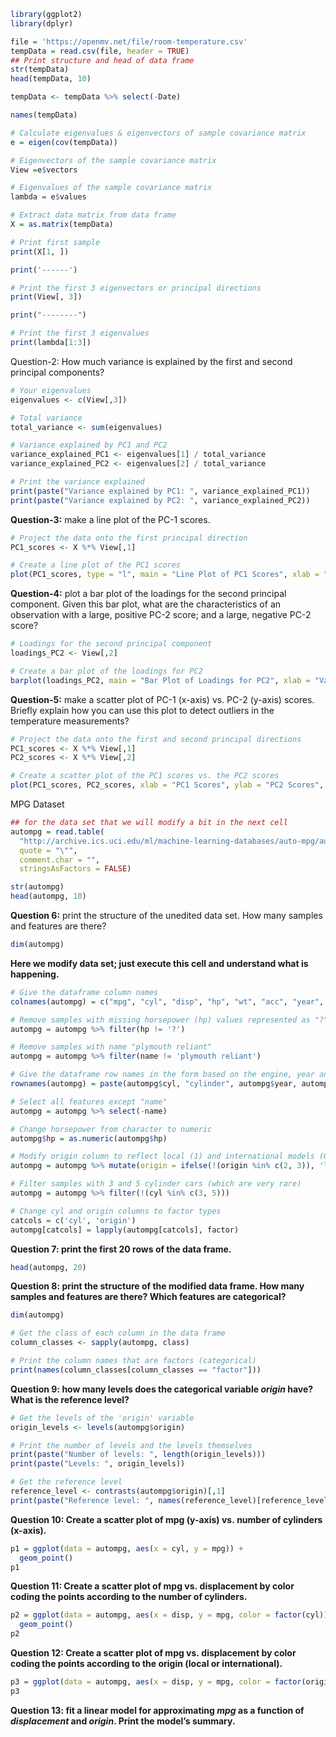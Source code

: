 ```r
library(ggplot2)
library(dplyr)
```
```r
file = 'https://openmv.net/file/room-temperature.csv'
tempData = read.csv(file, header = TRUE)
## Print structure and head of data frame
str(tempData)
head(tempData, 10)
```
```r
tempData <- tempData %>% select(-Date)
```

```r
names(tempData)
```


```r
# Calculate eigenvalues & eigenvectors of sample covariance matrix
e = eigen(cov(tempData))

# Eigenvectors of the sample covariance matrix
View =e$vectors

# Eigenvalues of the sample covariance matrix
lambda = e$values

# Extract data matrix from data frame
X = as.matrix(tempData)

# Print first sample
print(X[1, ])

print('------')

# Print the first 3 eigenvectors or principal directions
print(View[, 3])

print("--------")

# Print the first 3 eigenvalues
print(lambda[1:3])
```

Question-2: How much variance is explained by the first and second principal components?
```r
# Your eigenvalues
eigenvalues <- c(View[,3])

# Total variance
total_variance <- sum(eigenvalues)

# Variance explained by PC1 and PC2
variance_explained_PC1 <- eigenvalues[1] / total_variance
variance_explained_PC2 <- eigenvalues[2] / total_variance

# Print the variance explained
print(paste("Variance explained by PC1: ", variance_explained_PC1))
print(paste("Variance explained by PC2: ", variance_explained_PC2))

```
**Question-3:** make a line plot of the PC-1 scores.
```r
# Project the data onto the first principal direction
PC1_scores <- X %*% View[,1]

# Create a line plot of the PC1 scores
plot(PC1_scores, type = "l", main = "Line Plot of PC1 Scores", xlab = "Sample Index", ylab = "PC1 Score")

```
**Question-4:** plot a bar plot of the loadings for the second principal component. Given this bar plot, what are the characteristics of an observation with a large, positive PC-2 score; and a large, negative PC-2 score?
```r
# Loadings for the second principal component
loadings_PC2 <- View[,2]

# Create a bar plot of the loadings for PC2
barplot(loadings_PC2, main = "Bar Plot of Loadings for PC2", xlab = "Variables", ylab = "Loadings")

```
**Question-5:** make a scatter plot of PC-1 (x-axis) vs. PC-2 (y-axis) scores. Briefly explain how you can use this plot to detect outliers in the temperature measurements?
```r
# Project the data onto the first and second principal directions
PC1_scores <- X %*% View[,1]
PC2_scores <- X %*% View[,2]

# Create a scatter plot of the PC1 scores vs. the PC2 scores
plot(PC1_scores, PC2_scores, xlab = "PC1 Scores", ylab = "PC2 Scores", main = "Scatter Plot of PC1 vs. PC2 Scores")

```
MPG Dataset
```r
## for the data set that we will modify a bit in the next cell
autompg = read.table(
  "http://archive.ics.uci.edu/ml/machine-learning-databases/auto-mpg/auto-mpg.data",
  quote = "\"",
  comment.char = "",
  stringsAsFactors = FALSE)
```

```r
str(autompg)
head(autompg, 10)
```


**Question 6:** print the structure of the unedited data set. How many samples and features are there?
```r
dim(autompg)
```

**Here we modify data set; just execute this cell and understand what is happening.**
```r
# Give the dataframe column names
colnames(autompg) = c("mpg", "cyl", "disp", "hp", "wt", "acc", "year", "origin", "name")

# Remove samples with missing horsepower (hp) values represented as "?"
autompg = autompg %>% filter(hp != '?')

# Remove samples with name "plymouth reliant"
autompg = autompg %>% filter(name != 'plymouth reliant')

# Give the dataframe row names in the form based on the engine, year and name
rownames(autompg) = paste(autompg$cyl, "cylinder", autompg$year, autompg$name)

# Select all features except "name"
autompg = autompg %>% select(-name)

# Change horsepower from character to numeric
autompg$hp = as.numeric(autompg$hp)

# Modify origin column to reflect local (1) and international models (0)
autompg = autompg %>% mutate(origin = ifelse(!(origin %in% c(2, 3)), 'local', 'international'))

# Filter samples with 3 and 5 cylinder cars (which are very rare)
autompg = autompg %>% filter(!(cyl %in% c(3, 5)))

# Change cyl and origin columns to factor types
catcols = c('cyl', 'origin')
autompg[catcols] = lapply(autompg[catcols], factor)
```

**Question 7: print the first 20 rows of the data frame.**
```r
head(autompg, 20)

```
**Question 8: print the structure of the modified data frame. How many samples and features are there? Which features are categorical?**
```r
dim(autompg)

# Get the class of each column in the data frame
column_classes <- sapply(autompg, class)

# Print the column names that are factors (categorical)
print(names(column_classes[column_classes == "factor"]))


```

**Question 9: how many levels does the categorical variable *origin* have? What is the reference level?**
```r
# Get the levels of the 'origin' variable
origin_levels <- levels(autompg$origin)

# Print the number of levels and the levels themselves
print(paste("Number of levels: ", length(origin_levels)))
print(paste("Levels: ", origin_levels))

# Get the reference level
reference_level <- contrasts(autompg$origin)[,1]
print(paste("Reference level: ", names(reference_level)[reference_level == 1]))
```
**Question 10: Create a scatter plot of mpg (y-axis) vs. number of cylinders (x-axis).**
```r
p1 = ggplot(data = autompg, aes(x = cyl, y = mpg)) +
  geom_point()
p1
```
**Question 11: Create a scatter plot of mpg vs. displacement by color coding the points according to the number of cylinders.**
```r
p2 = ggplot(data = autompg, aes(x = disp, y = mpg, color = factor(cyl))) +
  geom_point()
p2
```
**Question 12: Create a scatter plot of mpg vs. displacement by color coding the points according to the origin (local or international).**
```r
p3 = ggplot(data = autompg, aes(x = disp, y = mpg, color = factor(origin))) + geom_point()
p3
```
**Question 13: fit a linear model for approximating *mpg* as a function of *displacement* and *origin*. Print the model's summary.**
```r

```



